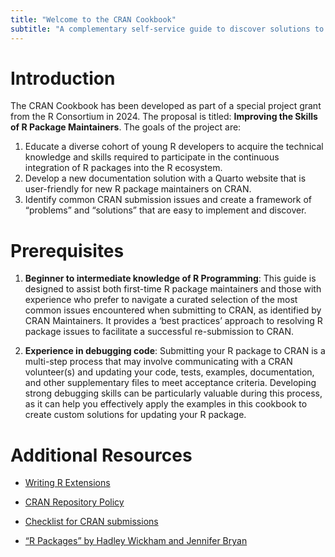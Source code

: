 ```yaml
---
title: "Welcome to the CRAN Cookbook"
subtitle: "A complementary self-service guide to discover solutions to common CRAN submission issues"
---
```



# Introduction

The CRAN Cookbook has been developed as part of a special project grant from the R Consortium in 2024. The proposal is titled: **Improving the Skills of R Package Maintainers**. The goals of the project are:

1. Educate a diverse cohort of young R developers to acquire the technical knowledge and skills required to participate in the continuous integration of R packages into the R ecosystem.
2. Develop a new documentation solution with a Quarto website that is user-friendly for new R package maintainers on CRAN.
3. Identify common CRAN submission issues and create a framework of "problems" and "solutions" that are easy to implement and discover.


# Prerequisites

1. **Beginner to intermediate knowledge of R Programming**: This guide is designed to assist both first-time R package maintainers and those with experience who prefer to navigate a curated selection of the most common issues encountered when submitting to CRAN, as identified by CRAN Maintainers. It provides a 'best practices' approach to resolving R package issues to facilitate a successful re-submission to CRAN.

2. **Experience in debugging code**: Submitting your R package to CRAN is a multi-step process that may involve communicating with a CRAN volunteer(s) and updating your code, tests, examples, documentation, and other supplementary files to meet acceptance criteria. Developing strong debugging skills can be particularly valuable during this process, as it can help you effectively apply the examples in this cookbook to create custom solutions for updating your R package.


# Additional Resources

- [Writing R Extensions](https://cran.r-project.org/doc/manuals/R-exts.html)

- [CRAN Repository Policy](https://cran.r-project.org/web/packages/policies.html)

- [Checklist for CRAN submissions](https://cran.r-project.org/web/packages/submission_checklist.html)

- ["R Packages" by Hadley Wickham and Jennifer Bryan](https://r-pkgs.org/)
